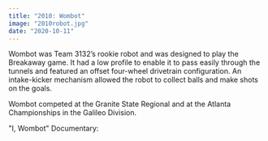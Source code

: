 ```yaml
---
title: "2010: Wombot"
image: "2010robot.jpg"
date: "2020-10-11"
---
```


Wombot was Team 3132’s rookie robot and was designed to play the Breakaway game. It had a low profile to enable it to pass easily through the tunnels and featured an offset four-wheel drivetrain configuration. An intake-kicker mechanism allowed the robot to collect balls and make shots on the goals.

Wombot competed at the Granite State Regional and at the Atlanta Championships in the Galileo Division.

"I, Wombot" Documentary:

<YoutubeVideo id="NyX-lK_BVzM" />
